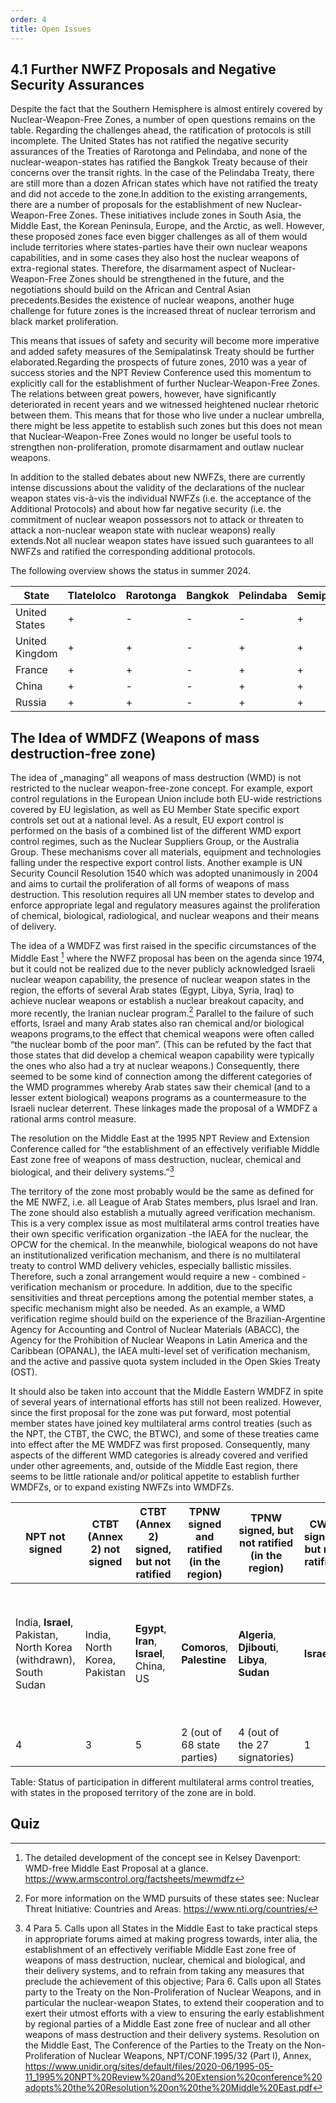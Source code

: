 ```yaml
---
order: 4
title: Open Issues
---
```


## 4.1 Further NWFZ Proposals and Negative Security Assurances

<LectureVideo>

Despite the fact that the Southern Hemisphere is almost entirely covered by Nuclear-Weapon-Free Zones, a number of open questions remains on the table. Regarding the challenges ahead, the ratification of protocols is still incomplete. The United States has not ratified the negative security assurances of the Treaties of Rarotonga and Pelindaba, and none of the nuclear-weapon-states has ratified the Bangkok Treaty because of their concerns over the transit rights. In the case of the Pelindaba Treaty, there are still more than a dozen African states which have not ratified the treaty and did not accede to the zone.In addition to the existing arrangements, there are a number of proposals for the establishment of new Nuclear-Weapon-Free Zones. These initiatives include zones in South Asia, the Middle East, the Korean Peninsula, Europe, and the Arctic, as well. However, these proposed zones face even bigger challenges as all of them would include territories where states-parties have their own nuclear weapons capabilities, and in some cases they also host the nuclear weapons of extra-regional states. Therefore, the disarmament aspect of Nuclear-Weapon-Free Zones should be strengthened in the future, and the negotiations should build on the African and Central Asian precedents.Besides the existence of nuclear weapons, another huge challenge for future zones is the increased threat of nuclear terrorism and black market proliferation.

This means that issues of safety and security will become more imperative and added safety measures of the Semipalatinsk Treaty should be further elaborated.Regarding the prospects of future zones, 2010 was a year of success stories and the NPT Review Conference used this momentum to explicitly call for the establishment of further Nuclear-Weapon-Free Zones. The relations between great powers, however, have significantly deteriorated in recent years and we witnessed heightened nuclear rhetoric between them. This means that for those who live under a nuclear umbrella, there might be less appetite to establish such zones but this does not mean that Nuclear-Weapon-Free Zones would no longer be useful tools to strengthen non-proliferation, promote disarmament and outlaw nuclear weapons.

</LectureVideo>

In addition to the stalled debates about new NWFZs, there are currently intense discussions about the validity of the declarations of the nuclear weapon states vis-à-vis the individual NWFZs (i.e. the acceptance of the Additional Protocols) and about how far negative security (i.e. the commitment of nuclear weapon possessors not to attack or threaten to attack a non-nuclear weapon state with nuclear weapons) really extends.Not all nuclear weapon states have issued such guarantees to all NWFZs and ratified the corresponding additional protocols.

The following overview shows the status in summer 2024.

| State          | Tlatelolco | Rarotonga | Bangkok | Pelindaba | Semipalatinsk |
| -------------- | ---------- | --------- | ------- | --------- | ------------- |
| United States  | +          | -         | -       | -         | +             |
| United Kingdom | +          | +         | -       | +         | +             |
| France         | +          | +         | -       | +         | +             |
| China          | +          | -         | -       | +         | +             |
| Russia         | +          | +         | -       | +         | +             |

## The Idea of WMDFZ (Weapons of mass destruction-free zone)

The idea of „managing” all weapons of mass destruction (WMD) is not restricted to the nuclear weapon-free-zone concept. For example, export control regulations in the European Union include both EU-wide restrictions covered by EU legislation, as well as EU Member State specific export controls set out at a national level. As a result, EU export control is performed on the basis of a combined list of the different WMD export control regimes, such as the Nuclear Suppliers Group, or the Australia Group. These mechanisms cover all materials, equipment and technologies falling under the respective export control lists. Another example is UN Security Council Resolution 1540 which was adopted unanimously in 2004 and aims to curtail the proliferation of all forms of weapons of mass destruction. This resolution requires all UN member states to develop and enforce appropriate legal and regulatory measures against the proliferation of chemical, biological, radiological, and nuclear weapons and their means of delivery.

The idea of a WMDFZ was first raised in the specific circumstances of the Middle East [^1] where the NWFZ proposal has been on the agenda since 1974, but it could not be realized due to the never publicly acknowledged Israeli nuclear weapon capability, the presence of nuclear weapon states in the region, the efforts of several Arab states (Egypt, Libya, Syria, Iraq) to achieve nuclear weapons or establish a nuclear breakout capacity, and more recently, the Iranian nuclear program.[^2] Parallel to the failure of such efforts, Israel and many Arab states also ran chemical and/or biological weapons programs,to the effect that chemical weapons were often called “the nuclear bomb of the poor man”. (This can be refuted by the fact that those states that did develop a chemical weapon capability were typically the ones who also had a try at nuclear weapons.) Consequently, there seemed to be some kind of connection among the different categories of the WMD programmes whereby Arab states saw their chemical (and to a lesser extent biological) weapons programs as a countermeasure to the Israeli nuclear deterrent. These linkages made the proposal of a WMDFZ a rational arms control measure.

The resolution on the Middle East at the 1995 NPT Review and Extension Conference called for “the establishment of an effectively verifiable Middle East zone free of weapons of mass destruction, nuclear, chemical and biological, and their delivery systems.”[^3]

The territory of the zone most probably would be the same as defined for the ME NWFZ, i.e. all League of Arab States members, plus Israel and Iran. The zone should also establish a mutually agreed verification mechanism. This is a very complex issue as most multilateral arms control treaties have their own specific verification organization -the IAEA for the nuclear, the OPCW for the chemical. In the meanwhile, biological weapons do not have an institutionalized verification mechanism, and there is no multilateral treaty to control WMD delivery vehicles, especially ballistic missiles. Therefore, such a zonal arrangement would require a new - combined - verification mechanism or procedure. In addition, due to the specific sensitivities and threat perceptions among the potential member states, a specific mechanism might also be needed. As an example, a WMD verification regime should build on the experience of the Brazilian-Argentine Agency for Accounting and Control of Nuclear Materials (ABACC), the Agency for the Prohibition of Nuclear Weapons in Latin America and the Caribbean (OPANAL), the IAEA multi-level set of verification mechanism, and the active and passive quota system included in the Open Skies Treaty (OST).

It should also be taken into account that the Middle Eastern WMDFZ in spite of several years of international efforts has still not been realized. However, since the first proposal for the zone was put forward, most potential member states have joined key multilateral arms control treaties (such as the NPT, the CTBT, the CWC, the BTWC), and some of these treaties came into effect after the ME WMDFZ was first proposed. Consequently, many aspects of the different WMD categories is already covered and verified under other agreements, and, outside of the Middle East region, there seems to be little rationale and/or political appetite to establish further WMDFZs, or to expand existing NWFZs into WMDFZs.

| NPT not signed                                                    | CTBT (Annex 2) not signed    | CTBT (Annex 2) signed, but not ratified    | TPNW signed and ratified (in the region) | TPNW signed, but not ratified (in the region)   | CWC signed, but not ratified | CWC not signed                      | BTWC signed, but not ratified                      | BTWC not signed                                                                                          |
| ----------------------------------------------------------------- | ---------------------------- | ------------------------------------------ | ---------------------------------------- | ----------------------------------------------- | ---------------------------- | ----------------------------------- | -------------------------------------------------- | -------------------------------------------------------------------------------------------------------- |
| India, **Israel**, Pakistan, North Korea (withdrawn), South Sudan | India, North Korea, Pakistan | **Egypt**, **Iran**, **Israel**, China, US | **Comoros**, **Palestine**               | **Algeria**, **Djibouti**, **Libya**, **Sudan** | **Israel**                   | **Egypt**, North Korea, South Sudan | **Egypt**, Haiti, **Somalia**, **Syria**, Tanzania | Chad, **Comoros**, **Djibouti**, Eritrea, **Israel**, Kiribati, Micronesia, Namibia, South Sudan, Tuvalu |
| 4                                                                 | 3                            | 5                                          | 2 (out of 68 state parties)              | 4 (out of the 27 signatories)                   | 1                            | 3                                   | 5                                                  | 10                                                                                                       |

Table: Status of participation in different multilateral arms control treaties, with states in the proposed territory of the zone are in bold.

## Quiz

<Quiz>
  <Question type="MultipleChoice" question="Which was the first uninhabited area that was declared a Nuclear-Weapon-Free Zone?">
    <Choice value="The Moon and other celestial bodies" />
    <Choice correct value="Antarctica " />
    <Choice value="The seabed" />
    <Choice value="Outer space" />
  </Question>
  <Question
    type="MultipleChoice"
    question="Which Nuclear-Weapon-Free Zone allowed its Parties to carry out explosions of nuclear devices for peaceful purposes?"
  >
    <Choice correct value="Treaty of Tlatelolco" />
    <Choice value=" Treaty of Semipalatinsk" />
    <Choice value="Treaty of Pelindaba" />
    <Choice value="Treaty of Rarotonga" />
  </Question>
  <Question type="MultipleChoice" question="Which Nuclear-Weapon-Free Zone included exclusive economic zones in its territorial scope?">
    <Choice value="Treaty of Semipalatinsk" />
    <Choice value="Treaty of Tlatelolco" />
    <Choice correct value="Treaty of Bangkok" />
    <Choice value=" Treaty of Pelindaba" />
  </Question>
  <Question
    type="MultipleChoice"
    question="Which Nuclear-Weapon-Free Zone required from its Parties to ratify the Convention on the Physical Protection of Nuclear Materials?"
  >
    <Choice value="Treaty of Pelindaba" />
    <Choice value="Treaty of Tlatelolco" />
    <Choice value="Treaty of Bangkok " />
    <Choice correct value="Treaty of Semipalatinsk" />
  </Question>
</Quiz>

[^1]: The detailed development of the concept see in Kelsey Davenport: WMD-free Middle East Proposal at a glance. https://www.armscontrol.org/factsheets/mewmdfz
[^2]: For more information on the WMD pursuits of these states see: Nuclear Threat Initiative: Countries and Areas. https://www.nti.org/countries/
[^3]: 4 Para 5. Calls upon all States in the Middle East to take practical steps in appropriate forums aimed at making progress towards, inter alia, the establishment of an effectively verifiable Middle East zone free of weapons of mass destruction, nuclear, chemical and biological, and their delivery systems, and to refrain from taking any measures that preclude the achievement of this objective; Para 6. Calls upon all States party to the Treaty on the Non-Proliferation of Nuclear Weapons, and in particular the nuclear-weapon States, to extend their cooperation and to exert their utmost efforts with a view to ensuring the early establishment by regional parties of a Middle East zone free of nuclear and all other weapons of mass destruction and their delivery systems. Resolution on the Middle East, The Conference of the Parties to the Treaty on the Non-Proliferation of Nuclear Weapons, NPT/CONF.1995/32 (Part I), Annex, https://www.unidir.org/sites/default/files/2020-06/1995-05-11_1995%20NPT%20Review%20and%20Extension%20conference%20adopts%20the%20Resolution%20on%20the%20Middle%20East.pdf
